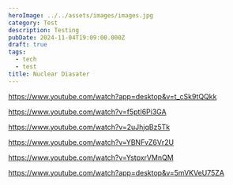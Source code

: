 ```yaml
---
heroImage: ../../assets/images/images.jpg
category: Test
description: Testing
pubDate: 2024-11-04T19:09:00.000Z
draft: true
tags:
  - tech
  - test
title: Nuclear Diasater
---
```

 https://www.youtube.com/watch?app=desktop&v=t_cSk9tQQkk

https://www.youtube.com/watch?v=f5ptI6Pi3GA

https://www.youtube.com/watch?v=2uJhjqBz5Tk

https://www.youtube.com/watch?v=YBNFvZ6Vr2U

https://www.youtube.com/watch?v=YstpxrVMnQM

https://www.youtube.com/watch?app=desktop&v=5mVKVeU75ZA
